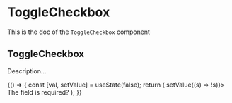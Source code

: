 <!--- ToggleCheckbox.stories.mdx --->


<Meta
  title="Design System/Atoms/ToggleCheckbox"
  component={ToggleCheckbox}
/>

# ToggleCheckbox

This is the doc of the `ToggleCheckbox` component

## ToggleCheckbox

Description...

<Canvas>
  <Story name="base">
    {() => {
      const [val, setValue] = useState(false);
      return (
        <ToggleCheckbox onLabel={'On'} offLabel={'Off'} checked={val} onChange={() => setValue((s) => !s)}>
          The field is required?
        </ToggleCheckbox>
      );
    }}
  </Story>
</Canvas>
